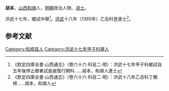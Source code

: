 '''胡本'''，[[山西|山西]][[和順|和順]]人，[[明朝|明朝]]政治人物、[[进士|进士]]。

洪武十七年，鄉試中舉<ref>《欽定四庫全書·山西通志》（卷六十六·科目二·明）：洪武十七年甲子科鄉試自五年後停止鄉㑹試是嵗復行開科……胡本，和順人進士</ref>。[[洪武|洪武]]十八年（1385年）乙丑科登進士<ref>《欽定四庫全書·山西通志》（卷六十六·科目二·明）：洪武十八年乙丑科丁顯榜……胡本，和順人</ref>。

==参考文献==
{{reflist}}
{{明朝人物小作品}}
{{洪武十八年乙丑科殿試金榜}}
[[Category:和顺县人|Category:和顺县人]]
[[Category:洪武十七年甲子科舉人|Category:洪武十七年甲子科舉人]]